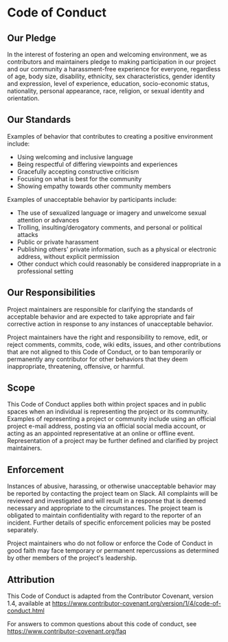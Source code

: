 
<DynamicMetaTags title="Code of Conduct | Dagster" />

# Code of Conduct

## Our Pledge

In the interest of fostering an open and welcoming environment, we as
contributors and maintainers pledge to making participation in our
project and our community a harassment-free experience for everyone,
regardless of age, body size, disability, ethnicity, sex
characteristics, gender identity and expression, level of experience,
education, socio-economic status, nationality, personal appearance,
race, religion, or sexual identity and orientation.

## Our Standards

Examples of behavior that contributes to creating a positive environment
include:

- Using welcoming and inclusive language
- Being respectful of differing viewpoints and experiences
- Gracefully accepting constructive criticism
- Focusing on what is best for the community
- Showing empathy towards other community members

Examples of unacceptable behavior by participants include:

- The use of sexualized language or imagery and unwelcome sexual
  attention or advances
- Trolling, insulting/derogatory comments, and personal or political
  attacks
- Public or private harassment
- Publishing others' private information, such as a physical or
  electronic address, without explicit permission
- Other conduct which could reasonably be considered inappropriate in
  a professional setting

## Our Responsibilities

Project maintainers are responsible for clarifying the standards of
acceptable behavior and are expected to take appropriate and fair
corrective action in response to any instances of unacceptable behavior.

Project maintainers have the right and responsibility to remove, edit,
or reject comments, commits, code, wiki edits, issues, and other
contributions that are not aligned to this Code of Conduct, or to ban
temporarily or permanently any contributor for other behaviors that they
deem inappropriate, threatening, offensive, or harmful.

## Scope

This Code of Conduct applies both within project spaces and in public
spaces when an individual is representing the project or its community.
Examples of representing a project or community include using an
official project e-mail address, posting via an official social media
account, or acting as an appointed representative at an online or
offline event. Representation of a project may be further defined and
clarified by project maintainers.

## Enforcement

Instances of abusive, harassing, or otherwise unacceptable behavior may
be reported by contacting the project team on Slack. All complaints will
be reviewed and investigated and will result in a response that is
deemed necessary and appropriate to the circumstances. The project team
is obligated to maintain confidentiality with regard to the reporter of
an incident. Further details of specific enforcement policies may be
posted separately.

Project maintainers who do not follow or enforce the Code of Conduct in
good faith may face temporary or permanent repercussions as determined
by other members of the project's leadership.

## Attribution

This Code of Conduct is adapted from the Contributor Covenant, version
1.4, available at
<https://www.contributor-covenant.org/version/1/4/code-of-conduct.html>

For answers to common questions about this code of conduct, see
<https://www.contributor-covenant.org/faq>
